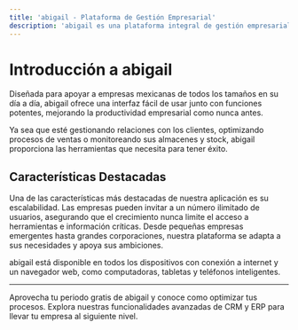 ```yaml
---
title: 'abigail - Plataforma de Gestión Empresarial'
description: 'abigail es una plataforma integral de gestión empresarial que combina una amplia gama de herramientas CRM y ERP para ayudar a las empresas a operar de manera más eficiente.'
---
```


# Introducción a abigail

Diseñada para apoyar a empresas mexicanas de todos los tamaños en su día a día, abigail ofrece una interfaz fácil de usar junto con funciones potentes, mejorando la productividad empresarial como nunca antes.
 
Ya sea que esté gestionando relaciones con los clientes, optimizando procesos de ventas o monitoreando sus almacenes y stock, abigail proporciona las herramientas que necesita para tener éxito.

## Características Destacadas

Una de las características más destacadas de nuestra aplicación es su escalabilidad. Las empresas pueden invitar a un número ilimitado de usuarios, asegurando que el crecimiento nunca limite el acceso a herramientas e información críticas. Desde pequeñas empresas emergentes hasta grandes corporaciones, nuestra plataforma se adapta a sus necesidades y apoya sus ambiciones.

abigail está disponible en todos los dispositivos con conexión a internet y un navegador web, como computadoras, tabletas y teléfonos inteligentes.

---

<Card title="Subscribete hoy mismo" icon="rocket" href="https://www.abigail.mx/planes">
  Aprovecha tu periodo gratis de abigail y conoce como optimizar tus procesos. Explora nuestras funcionalidades avanzadas de CRM y ERP para llevar tu empresa al siguiente nivel.
</Card>
